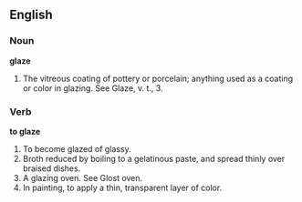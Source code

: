 ==English==

===Noun===

'''glaze'''

#The vitreous coating of pottery or porcelain; anything used as a coating or color in glazing. See Glaze, v. t., 3.

===Verb===

'''to glaze'''

#To become glazed of glassy.
#Broth reduced by boiling to a gelatinous paste, and spread thinly over braised dishes.
#A glazing oven. See Glost oven.
#In painting, to apply a thin, transparent layer of color.